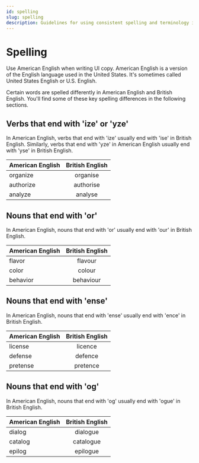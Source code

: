 ```yaml
---
id: spelling
slug: spelling
description: Guidelines for using consistent spelling and terminology in the UI.
---
```


# Spelling

Use American English when writing UI copy. American English is a version of the English language used in the United States. It's sometimes called United States English or U.S. English.

Certain words are spelled differently in American English and British English. You'll find some of these key spelling differences in the following sections.  

## Verbs that end with 'ize' or 'yze'

In American English, verbs that end with 'ize' usually end with 'ise' in British English. Similarly, verbs that end with 'yze' in American English usually end with 'yse' in British English. 

| American English | British English | 
| ------------- |:-------------:|
| organize | organise | 
| authorize | authorise |  
| analyze | analyse | 

## Nouns that end with 'or'

In American English, nouns that end with 'or' usually end with 'our' in British English.

| American English | British English | 
| ------------- |:-------------:|
| flavor | flavour | 
| color | colour |  
| behavior | behaviour | 

## Nouns that end with 'ense' 

In American English, nouns that end with 'ense' usually end with 'ence' in British English.

| American English | British English | 
| ------------- |:-------------:|
| license | licence | 
| defense | defence |  
| pretense | pretence | 
 
## Nouns that end with 'og'

In American English, nouns that end with 'og' usually end with 'ogue' in British English.

| American English | British English | 
| ------------- |:-------------:|
| dialog | dialogue | 
| catalog | catalogue |  
| epilog | epilogue | 

